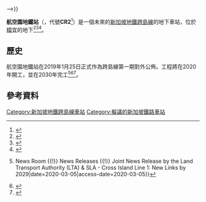 {{Future infrastructure}}
{{noteTA
|G1=Railway}}
{{Infobox station
 | name = {{SMRT code|CR|2}}<br />航空园<br />Aviation Park<br />ஏவியேஷன் பார்க்<br />Taman Penerbangan
 | type = [[地鐵站|地鐵站]]
 | linecolour = #{{SMRT color|CR}}
 | image =
 | image_caption =
 | address = {{SIN}}
 | coordinates =
 | line = [[新加坡地鐵跨島線|跨島線]]
 | other =
 | structure = 地下
 | platform = 雙島式
 | depth =
 | levels =
 | tracks =
 | parking =
 | bicycle =
 | baggage_check =
 | passengers =
 | pass_year =
 | pass_percent =
 | pass_system =
 | opening = 預計{{start date and age|df=yes|2030}}
 | closed =
 | rebuilt =
 | electrified =
 | ADA = 是
 | code = {{SMRT code|CR|2}}
 | operator =
 | owned = [[陸路交通管理局|陸路交通管理局]]
 | zone =
 | former =
 | adjacent = {{Adjacent stations|system=新加坡地铁|line=CRL|right=罗央|note-mid={{新加坡地鐵車站編號|CR|2}}<br />规划中|note-right=CR3}}
 | mpassengers =
 | map_locator = <!--{{
 | base_width =
 | base_caption =
 | float =
 | float_width =
 | float_caption =
 | x =
 | y =
}}-->}}

'''航空園地鐵站'''（{{lang-en|Aviation Park MRT station}}，代號'''CR2'''<ref>{{cite web |title=Land Transport Authority – We Keep Your World Moving |url=https://www.facebook.com/WeKeepYourWorldMoving/videos/1239750156180853/ |website=Facebook |publisher=Land Transport Authority |accessdate=January 25, 2019 |language=en}}</ref>）是一個未來的[[新加坡地鐵|新加坡地鐵]][[新加坡地鐵跨島線|跨島線]]的地下車站，位於[[樟宜|樟宜]]的地下<ref>{{cite web | url=https://www.lta.gov.sg/apps/news/page.aspx?c=2&id=37d81457-ef62-4b9a-aadb-d587da5d71b7 | title=Joint News Release by the Land Transport Authority (LTA) & SLA - Cross Island Line 1: New Links by 2029 | publisher=Land Transport Authority | date=25 January 2019 | accessdate=2020-08-10 | archive-date=2019-01-25 | archive-url=https://web.archive.org/web/20190125183236/https://www.lta.gov.sg/apps/news/page.aspx?c=2&id=37d81457-ef62-4b9a-aadb-d587da5d71b7 | dead-url=no }}</ref><ref name="st">{{cite web |last1=Tan |first1=Christopher |title=First phase of Cross Island MRT line finalised; will have 12 stations |url=https://www.straitstimes.com/singapore/transport/first-phase-of-cross-island-mrt-line-finalised-will-have-12-stations |website=The Straits Times |accessdate=January 25, 2019 |language=en |date=25 January 2019 |archive-date=2019-01-25 |archive-url=https://web.archive.org/web/20190125130935/https://www.straitstimes.com/singapore/transport/first-phase-of-cross-island-mrt-line-finalised-will-have-12-stations |dead-url=no }}</ref><ref>{{cite web |last1=Yusof |first1=Amir |title=First phase of Cross Island Line to open by 2029 with 12 stations |url=https://www.channelnewsasia.com/news/singapore/cross-island-line-mrt-stations-first-phase-ready-by-2029-11164656 |website=Channel NewsAsia |accessdate=January 25, 2019 |language=en |archive-date=2019-01-25 |archive-url=https://web.archive.org/web/20190125183305/https://www.channelnewsasia.com/news/singapore/cross-island-line-mrt-stations-first-phase-ready-by-2029-11164656 |dead-url=no }}</ref>。

== 歷史 ==
航空園地鐵站在2019年1月25日正式作為跨島線第一期對外公佈。工程將在2020年開工，並在2030年完工<ref>{{Cite web|url=https://www.lta.gov.sg/content/ltagov/en/newsroom/2019/1/2/joint-news-release-by-the-land-transport-authority-lta-sla---cross-island-line-1-new-links-by-2029.html|archive-url=https://web.archive.org/web/20200305115653/https://www.lta.gov.sg/content/ltagov/en/newsroom/2019/1/2/joint-news-release-by-the-land-transport-authority-lta-sla---cross-island-line-1-new-links-by-2029.html|url-status=yes|archive-date=2020-03-05|title=LTA {{!}} News Room {{!}} News Releases {{!}} Joint News Release by the Land Transport Authority (LTA) & SLA - Cross Island Line 1: New Links by 2029|date=2020-03-05|access-date=2020-03-05}}</ref><ref>{{Cite web|url=https://www.straitstimes.com/singapore/transport/first-phase-of-cross-island-mrt-line-finalised-will-have-12-stations|archive-url=https://web.archive.org/web/20200305115542/https://www.straitstimes.com/singapore/transport/first-phase-of-cross-island-mrt-line-finalised-will-have-12-stations|url-status=yes|archive-date=2020-03-05|title=First phase of Cross Island MRT line finalised; will have 12 stations, Transport News & Top Stories - The Straits Times|date=2020-03-05|access-date=2020-03-05}}</ref><ref>{{Cite web|url=https://www.channelnewsasia.com/news/singapore/cross-island-line-mrt-stations-first-phase-ready-by-2029-11164656|archive-url=https://web.archive.org/web/20200305115737/https://www.channelnewsasia.com/news/singapore/cross-island-line-mrt-stations-first-phase-ready-by-2029-11164656|url-status=yes|archive-date=2020-03-05|title=First phase of Cross Island Line to open by 2029 with 12 stations - CNA|date=2020-03-05|access-date=2020-03-05}}</ref>。

== 參考資料 ==
{{reflist}}

{{新加坡地鐵跨島線}}
{{新加坡地鐵車站}}

[[Category:新加坡地鐵跨島線車站|Category:新加坡地鐵跨島線車站]]
[[Category:擬議的新加坡鐵路車站|Category:擬議的新加坡鐵路車站]]